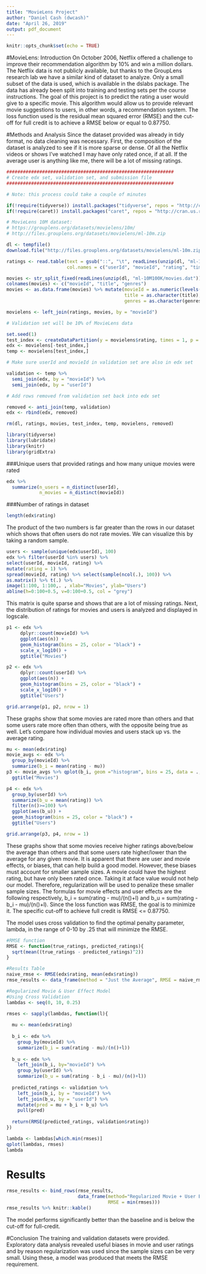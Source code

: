 ```yaml
---
title: "MovieLens Project"
author: "Daniel Cash (dwcash)"
date: "April 26, 2019"
output: pdf_document
---
```


```r
knitr::opts_chunk$set(echo = TRUE)
```

#MovieLens: Introduction
On October 2006, Netflix offered a challenge to improve their recommendation algorithm by 10% and win a million dollars. The Netflix data is not publicly available, but thanks to the GroupLens research lab we have a similar kind of dataset to analyze. Only a small subset of the data is used, which is available in the dslabs package. The data has already been split into training and testing sets per the course instructions. The goal of this project is to predict the rating a user would give to a specific movie. This algorithm would allow us to provide relevant movie suggestions to users, in other words, a recommendation system. The loss function used is the residual mean squared error (RMSE) and the cut-off for full credit is to achieve a RMSE below or equal to 0.87750.
\newpage

#Methods and Analysis
Since the dataset provided was already in tidy format, no data cleaning was necessary. First, the composition of the dataset is analyzed to see if it is more sparse or dense. Of all the Netflix videos or shows I've watched I may have only rated once, if at all. If the average user is anything like me, there will be a lot of missing ratings.
```r
#############################################################
# Create edx set, validation set, and submission file
#############################################################

# Note: this process could take a couple of minutes

if(!require(tidyverse)) install.packages("tidyverse", repos = "http://cran.us.r-project.org")
if(!require(caret)) install.packages("caret", repos = "http://cran.us.r-project.org")

# MovieLens 10M dataset:
# https://grouplens.org/datasets/movielens/10m/
# http://files.grouplens.org/datasets/movielens/ml-10m.zip

dl <- tempfile()
download.file("http://files.grouplens.org/datasets/movielens/ml-10m.zip", dl)

ratings <- read.table(text = gsub("::", "\t", readLines(unzip(dl, "ml-10M100K/ratings.dat"))),
                      col.names = c("userId", "movieId", "rating", "timestamp"))

movies <- str_split_fixed(readLines(unzip(dl, "ml-10M100K/movies.dat")), "\\::", 3)
colnames(movies) <- c("movieId", "title", "genres")
movies <- as.data.frame(movies) %>% mutate(movieId = as.numeric(levels(movieId))[movieId],
                                           title = as.character(title),
                                           genres = as.character(genres))

movielens <- left_join(ratings, movies, by = "movieId")

# Validation set will be 10% of MovieLens data

set.seed(1)
test_index <- createDataPartition(y = movielens$rating, times = 1, p = 0.1, list = FALSE)
edx <- movielens[-test_index,]
temp <- movielens[test_index,]

# Make sure userId and movieId in validation set are also in edx set

validation <- temp %>% 
  semi_join(edx, by = "movieId") %>%
  semi_join(edx, by = "userId")

# Add rows removed from validation set back into edx set

removed <- anti_join(temp, validation)
edx <- rbind(edx, removed)

rm(dl, ratings, movies, test_index, temp, movielens, removed)
```
```r
library(tidyverse)
library(lubridate)
library(knitr)
library(gridExtra)
```

###Unique users that provided ratings and how many unique movies were rated
```r
edx %>% 
  summarize(n_users = n_distinct(userId),
            n_movies = n_distinct(movieId))
```

###Number of ratings in dataset
```r
length(edx$rating)
```

The product of the two numbers is far greater than the rows in our dataset which shows that often users do not rate movies. We can visualize this by taking a random sample.

```r
users <- sample(unique(edx$userId), 100)
edx %>% filter(userId %in% users) %>% 
select(userId, movieId, rating) %>%
mutate(rating = 1) %>%
spread(movieId, rating) %>% select(sample(ncol(.), 100)) %>% 
as.matrix() %>% t(.) %>%
image(1:100, 1:100,. , xlab="Movies", ylab="Users")
abline(h=0:100+0.5, v=0:100+0.5, col = "grey")
```

This matrix is quite sparse and shows that are a lot of missing ratings.
\newpage
Next, the distribution of ratings for movies and users is analyzed and displayed in logscale.

```r
p1 <- edx %>% 
     dplyr::count(movieId) %>% 
     ggplot(aes(n)) + 
     geom_histogram(bins = 25, color = "black") + 
     scale_x_log10() + 
     ggtitle("Movies")

p2 <- edx %>% 
     dplyr::count(userId) %>% 
     ggplot(aes(n)) + 
     geom_histogram(bins = 25, color = "black") + 
     scale_x_log10() + 
     ggtitle("Users")

grid.arrange(p1, p2, nrow = 1)
```

These graphs show that some movies are rated more than others and that some users rate more often than others, with the opposite being true as well.
\newpage
Let's compare how individual movies and users stack up vs. the average rating.

```r
mu <- mean(edx$rating) 
movie_avgs <- edx %>% 
  group_by(movieId) %>% 
  summarize(b_i = mean(rating - mu))
p3 <- movie_avgs %>% qplot(b_i, geom ="histogram", bins = 25, data = ., color = I("black")) + 
  ggtitle("Movies")

p4 <- edx %>% 
  group_by(userId) %>% 
  summarize(b_u = mean(rating)) %>% 
  filter(n()>=100) %>%
  ggplot(aes(b_u)) + 
  geom_histogram(bins = 25, color = "black") +
  ggtitle("Users")

grid.arrange(p3, p4, nrow = 1)
```

These graphs show that some movies receive higher ratings above/below the average than others and that some users rate higher/lower than the average for any given movie.
\newpage
It is apparent that there are user and movie effects, or biases, that can help build a good model. However, these biases must account for smaller sample sizes. A movie could have the highest rating, but have only been rated once. Taking it at face value would not help our model. Therefore, regularization will be used to penalize these smaller sample sizes. The formulas for movie effects and user effects are the following respectively, b_i = sum(rating - mu)/(n()+l) and b_u = sum(rating - b_i - mu)/(n()+l). Since the loss function was RMSE, the goal is to minimize it. The specific cut-off to achieve full credit is RMSE <= 0.87750.

The model uses cross validation to find the optimal penalty parameter, lambda, in the range of 0-10 by .25 that will minimize the RMSE.

```r
#RMSE function
RMSE <- function(true_ratings, predicted_ratings){
  sqrt(mean((true_ratings - predicted_ratings)^2))
}

#Results Table
naive_rmse <- RMSE(edx$rating, mean(edx$rating))
rmse_results <- data_frame(method = "Just the Average", RMSE = naive_rmse)

#Regularized Movie & User Effect Model
#Using Cross Validation
lambdas <- seq(0, 10, 0.25)

rmses <- sapply(lambdas, function(l){
  
  mu <- mean(edx$rating)
  
  b_i <- edx %>% 
    group_by(movieId) %>%
    summarize(b_i = sum(rating - mu)/(n()+l))
  
  b_u <- edx %>% 
    left_join(b_i, by="movieId") %>%
    group_by(userId) %>%
    summarize(b_u = sum(rating - b_i - mu)/(n()+l))
  
  predicted_ratings <- validation %>% 
    left_join(b_i, by = "movieId") %>%
    left_join(b_u, by = "userId") %>%
    mutate(pred = mu + b_i + b_u) %>%
    pull(pred)
  
  return(RMSE(predicted_ratings, validation$rating))
})

lambda <- lambdas[which.min(rmses)]
qplot(lambdas, rmses)
lambda
```
\newpage
# Results

```r
rmse_results <- bind_rows(rmse_results,
                          data_frame(method="Regularized Movie + User Effect Model",  
                                     RMSE = min(rmses)))
rmse_results %>% knitr::kable()
```

The model performs significantly better than the baseline and is below the cut-off for full-credit.

#Conclusion
The training and validation datasets were provided. Exploratory data analysis revealed useful biases in movie and user ratings and by reason regularization was used since the sample sizes can be very small. Using these, a model was produced that meets the RMSE requirement.